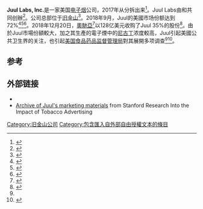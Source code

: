 {{Infobox company
| name = Juul Labs, Inc.
| area_served = 美國<ref name=Zaleski2018>{{cite news|url=https://www.bloomberg.com/news/articles/2018-06-29/e-cigarette-maker-juul-labs-is-raising-1-2-billion|title=E-Cigarette Maker Juul Labs Is Raising $1.2 Billion|last=Zaleski|first=Olivia|publisher=[[Bloomberg_News|Bloomberg News]]|date=June 29, 2018|accessdate=2021-03-06|archive-date=2020-08-07|archive-url=https://web.archive.org/web/20200807170831/https://www.bloomberg.com/news/articles/2018-06-29/e-cigarette-maker-juul-labs-is-raising-1-2-billion}}</ref><br>加拿大<ref name="Peng">{{cite news |last1=Peng |first1=Jenny |title=Vaping giant Juul plans Canadian e-cig domination amid concerns from youth groups |url=https://www.thestar.com/business/2018/08/30/vaping-giant-juul-plans-canadian-e-cig-domination-amid-success-and-controversy-in-us.html |access-date=September 28, 2018 |work=The Star |date=August 30, 2018 |location=Vancouver |archive-date=2020-12-04 |archive-url=https://web.archive.org/web/20201204143030/https://www.thestar.com/business/2018/08/30/vaping-giant-juul-plans-canadian-e-cig-domination-amid-success-and-controversy-in-us.html }}</ref><br>俄羅斯<br>韓國<br>東南亞

| owner = [[奧馳亞|奧馳亞]] (35%)
| equity = 
| subsid = 
| net_income = 
| operating_income = 

| products = [[電子煙|電子煙]]

| logo = Juul logo.svg
| location_city = [[华盛顿哥伦比亚特区|华盛顿哥伦比亚特区]]
| industry = [[電子煙|電子煙]]
| founder = {{link-en|James Monsees}}<br>{{link-en|Adam Bowen}}
| foundation = {{Start date and age|2015|05|22}}
| predecessor = {{link-en|Pax Labs}}
| type = [[私人公司|私人公司]]

| image = Juul vaping device with pods (cropped).jpg
| logo_caption = 
| homepage = {{URL|https://www.juul.com}}
}}'''Juul Labs, Inc.'''是一家美国[[电子烟|电子烟]]公司，2017年从{{link-en|Pax Labs}}分拆出来<ref name="Chaker2018">{{Cite news|url=https://www.wsj.com/articles/schools-parents-fight-a-juul-e-cigarette-epidemic-1522677246|title=Schools and Parents Fight a Juul E-Cigarette Epidemic|author=Chaker|first=Anne Marie|work=[[华尔街日报|华尔街日报]]|date=April 4, 2018|accessdate=2021-03-06|archive-date=2021-07-06|archive-url=https://web.archive.org/web/20210706075900/https://www.wsj.com/articles/schools-parents-fight-a-juul-e-cigarette-epidemic-1522677246}}</ref>。Juul Labs由{{link-en|Adam Bowen}}和{{link-en|James Monsees}}共同创辦<ref name="NewYorker">{{Cite magazine|last=Tolentino|first=Jia|date=May 14, 2018|title=The Promise of Vaping and the Rise of Juul|url=https://www.newyorker.com/magazine/2018/05/14/the-promise-of-vaping-and-the-rise-of-juul|magazine=The New Yorker|access-date=September 1, 2018|archive-date=2021-05-30|archive-url=https://web.archive.org/web/20210530153505/https://www.newyorker.com/magazine/2018/05/14/the-promise-of-vaping-and-the-rise-of-juul}}</ref>。公司总部位于[[旧金山|旧金山]]<ref name="Levi2017">{{Cite news|url=https://www.cnbc.com/2017/12/19/juul-labs-raising-150-million-in-debt-after-spinning-out-of-pax.html|title=E-cigarette maker Juul is raising $150 million after spinning out of vaping company|first=Ari|author=Levi|publisher=[[全国广播公司商业频道|全国广播公司商业频道]]|date=December 19, 2017|accessdate=2021-03-06|archive-date=2021-01-18|archive-url=https://web.archive.org/web/20210118061557/https://www.cnbc.com/2017/12/19/juul-labs-raising-150-million-in-debt-after-spinning-out-of-pax.html}}</ref>。2018年9月，Juul的美國市场份额达到72%<ref name="JAMA">{{Cite journal|title=Electronic Cigarette Sales in the United States, 2013-2017|last=King|first=Brian A.|last2=Gammon|first2=Doris G.|date=October 2, 2018|journal=JAMA|issue=13|doi=10.1001/jama.2018.10488|volume=320|pages=1379–1380|pmc=6233837|pmid=30285167|last3=Marynak|first3=Kristy L.|last4=Rogers|first4=Todd}}</ref><ref>{{Cite news|author=LaVito|first=Angelica|title=Popular e-cigarette Juul's sales have surged almost 800 percent over the past year|url=https://www.cnbc.com/2018/07/02/juul-e-cigarette-sales-have-surged-over-the-past-year.html|accessdate=October 4, 2018|publisher=CNBC|date=July 2, 2018|archive-date=2021-05-01|archive-url=https://web.archive.org/web/20210501062157/https://www.cnbc.com/2018/07/02/juul-e-cigarette-sales-have-surged-over-the-past-year.html}}</ref><ref name="Craver0818">{{Cite news|author=Craver|first=Richard|title=Juul expands e-cig market share gap with Reynolds' Vuse|url=https://www.journalnow.com/business/juul-expands-e-cig-market-share-gap-with-reynolds-vuse/article_0bb4d442-fc0f-5c00-8b05-29bbf95dc985.html|accessdate=August 28, 2018|work=Winston-Salem Journal|date=August 25, 2018|archive-date=2019-12-24|archive-url=https://web.archive.org/web/20191224061636/https://www.journalnow.com/business/juul-expands-e-cig-market-share-gap-with-reynolds-vuse/article_0bb4d442-fc0f-5c00-8b05-29bbf95dc985.html}}</ref>。2018年12月20日，[[奧馳亞|奧馳亞]]<ref name="Mole2019">{{Cite web|title=Juul halts sales of some flavors—but not the ones teens use most|url=https://arstechnica.com/science/2019/10/juul-halts-sales-of-some-flavors-but-not-the-ones-teens-use-most/|author=Mole|date=October 17, 2019|first=Beth|work=[[Ars_Technica|Ars Technica]]|access-date=2021-03-06|archive-date=2020-11-27|archive-url=https://web.archive.org/web/20201127030441/https://arstechnica.com/science/2019/10/juul-halts-sales-of-some-flavors-but-not-the-ones-teens-use-most/}}</ref>以128亿美元收购了Juul 35%的股份<ref name="Richtel2018">{{Cite news|url=https://www.nytimes.com/2018/12/19/health/juul-altria-e-cigarettes.html|title=Juul May Get Billions in Deal With One of World's Largest Tobacco Companies|author=Richtel|first=Matt|date=December 19, 2018|work=The New York Times|accessdate=December 20, 2018|author2=Kaplan|first2=Sheila|issn=0362-4331|archive-date=2020-11-08|archive-url=https://web.archive.org/web/20201108095321/https://www.nytimes.com/2018/12/19/health/juul-altria-e-cigarettes.html}}</ref>。由於Juul市場份額較大，加之其生產的電子煙中的[[尼古丁|尼古丁]]浓度較高，Juul引起美國公共卫生界的关注，也引起[[美国食品药品监督管理局|美国食品药品监督管理局]]對其展開多项调查<ref name="Levi2017" /><ref name="life">{{Cite news|url=https://www.nytimes.com/2018/08/27/science/juul-vaping-teen-marketing.html|title=Did Juul Lure Teenagers and Get 'Customers for Life'?|author=Richtel|first=Matt|date=August 27, 2018|work=[[纽约时报|纽约时报]]|author2=Kaplan|first2=Sheila|accessdate=2021-03-06|archive-date=2021-05-25|archive-url=https://web.archive.org/web/20210525070434/https://www.nytimes.com/2018/08/27/science/juul-vaping-teen-marketing.html}}</ref>。

== 参考 ==
{{Reflist}}

== 外部链接 ==

* {{Official website|https://www.juul.com}}
* [http://tobacco.stanford.edu/tobacco_main/subtheme_pods.php?token=fm_pods_mt068.php Archive of Juul's marketing materials] {{Wayback|url=http://tobacco.stanford.edu/tobacco_main/subtheme_pods.php?token=fm_pods_mt068.php |date=20210203042658 }} from Stanford Research Into the Impact of Tobacco Advertising

[[Category:旧金山公司|Category:旧金山公司]]
[[Category:包含匯入自外部自由授權文本的條目|Category:包含匯入自外部自由授權文本的條目]]